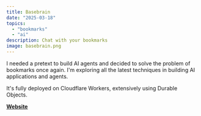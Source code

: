 ```yaml
---
title: Basebrain
date: "2025-03-18"
topics: 
  - "bookmarks"
  - "ai"
description: Chat with your bookmarks
image: basebrain.png
---
```


I needed a pretext to build AI agents and decided to solve the problem of bookmarks once again. I'm exploring all the latest techniques in building AI applications and agents.

It's fully deployed on Cloudflare Workers, extensively using Durable Objects.

**[Website](https://basebraim.ai)**
